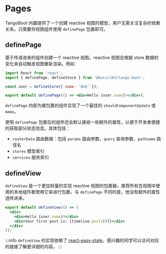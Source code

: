 # Pages

TangoBoot 内置提供了一个创建 reactive 视图的模型，用户无需关注复杂的依赖关系，只需要将视图组件使用 `definePage` 包裹即可。

## definePage

基于传递进来的组件创建一个 reactive 视图。reactive 视图会根据 store 数据的变化来自动触发视图重新渲染。例如

```jsx
import React from 'react';
import { definePage, defineStore } from '@music163/tango-boot';

const user = defineStore({ name: 'Bob' });

export default definePage(() => <div>Hello {user.name}!</div>);
```

`definePage` 内部为被包裹的组件实现了一个最佳的 `shouldComponentUpdate` 或 `memo`。

使用 `definePage` 包裹后的组件还会默认接收一些额外的属性，以便于开发者便捷的获取部分状态信息。具体包括：

- `routerData` 路由数据：包括 `params` 路由参数，`query` 查询参数，`pathname` 路径名
- `stores` 模型索引
- `services` 服务索引

## defineView

`defineView` 是一个更加轻量的实现 reactive 视图的包裹器，推荐所有在视图中使用的本地组件都使用它来进行包裹。与 `definePage` 不同的是，他没有额外的属性透传进来。

```jsx
export default defineView(() => (
  <div>
    <div>Hello {user.name}!</div>
    <div>Your first post is: {timeline.posts[0]}</div>
  </div>
));
```

:::info
`defineView` 的实现依赖了 [react-easy-state](https://github.com/RisingStack/react-easy-state#creating-reactive-views)，感兴趣的同学可以访问对应的链接了解更详细的内容。
:::
